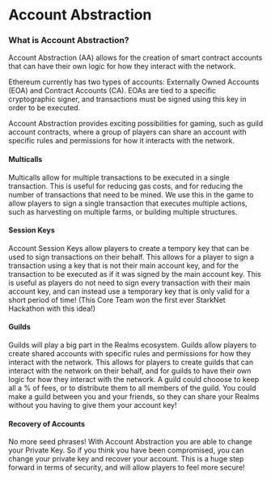 # Account Abstraction

### What is Account Abstraction?

Account Abstraction (AA) allows for the creation of smart contract accounts that can have their own logic for how they interact with the network.

Ethereum currently has two types of accounts: Externally Owned Accounts (EOA) and Contract Accounts (CA). EOAs are tied to a specific cryptographic signer, and transactions must be signed using this key in order to be executed.

Account Abstraction provides exciting possibilities for gaming, such as guild account contracts, where a group of players can share an account with specific rules and permissions for how it interacts with the network.

#### Multicalls

Multicalls allow for multiple transactions to be executed in a single transaction. This is useful for reducing gas costs, and for reducing the number of transactions that need to be mined. We use this in the game to allow players to sign a single transaction that executes multiple actions, such as harvesting on multiple farms, or building multiple structures.

#### Session Keys

Account Session Keys allow players to create a tempory key that can be used to sign transactions on their behalf. This allows for a player to sign a transaction using a key that is not their main account key, and for the transaction to be executed as if it was signed by the main account key. This is useful as players do not need to sign every transaction with their main account key, and can instead use a temporary key that is only valid for a short period of time! (This Core Team won the first ever StarkNet Hackathon with this idea!)

#### Guilds

Guilds will play a big part in the Realms ecosystem. Guilds allow players to create shared accounts with specific rules and permissions for how they interact with the network. This allows for players to create guilds that can interact with the network on their behalf, and for guilds to have their own logic for how they interact with the network. A guild could chooose to keep all a % of fees, or to distribute them to all members of the guild. You could make a guild between you and your friends, so they can share your Realms without you having to give them your account key!

#### Recovery of Accounts

No more seed phrases! With Account Abstraction you are able to change your Private Key. So if you think you have been compromised, you can change your private key and recover your account. This is a huge step forward in terms of security, and will allow players to feel more secure!
